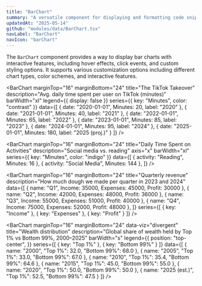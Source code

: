 ```yaml
---
title: "BarChart"
summary: "A versatile component for displaying and formatting code snippets with syntax highlighting, copy functionality, and interactive previews."
updatedAt: "2025-05-14"
github: "modules/data/BarChart.tsx"
navLabel: "BarChart"
navIcon: "barChart"
---
```


The `BarChart` component provides a way to display bar charts with interactive features, including hover effects, click events, and custom styling options. It supports various customization options including different chart types, color schemes, and interactive features.

<BarChart
  marginTop="16"
  marginBottom="24"
  title="The TikTok Takeover"
  description="Avg. daily time spent per user on TikTok (minutes)"
  barWidth="xl"
  legend={{
    display: false
  }}
  series={{
    key: "Minutes",
    color: "contrast"
  }}
  data={[
    { date: "2020-01-01", Minutes: 20, label: "2020" },
    { date: "2021-01-01", Minutes: 40, label: "2021" },
    { date: "2022-01-01", Minutes: 65, label: "2022" },
    { date: "2023-01-01", Minutes: 85, label: "2023" },
    { date: "2024-01-01", Minutes: 95, label: "2024" },
    { date: "2025-01-01", Minutes: 180, label: "2025 (proj.)" }
  ]}
/>

<BarChart
  marginTop="16"
  marginBottom="24"
  title="Daily Time Spent on Activities"
  description="Social media vs. reading"
  axis="x"
  barWidth="xl"
  series={{
    key: "Minutes",
    color: "indigo"
  }}
  data={[
    { activity: "Reading", Minutes: 16 },
    { activity: "Social Media", Minutes: 144 },
  ]}
/>

<BarChart
  marginTop="16"
  marginBottom="24"
  title="Quarterly revenue"
  description="How much dough we made per quarter in 2023 and 2024"
    data={[
      { name: "Q1", Income: 35000, Expenses: 45000, Profit: 30000 },
      { name: "Q2", Income: 42000, Expenses: 48000, Profit: 36000 },
      { name: "Q3", Income: 55000, Expenses: 51000, Profit: 40000 },
      { name: "Q4", Income: 75000, Expenses: 52000, Profit: 48000 },
    ]}
    series={[
      { key: "Income" },
      { key: "Expenses" },
      { key: "Profit" }
    ]}
/>

<BarChart
  marginTop="16"
  marginBottom="24"
  data-viz="divergent"
  title="Wealth distribution"
  description="Global share of wealth held by Top 1% vs Bottom 99%, 2000–2025"
  barWidth="s"
  legend={{
    position: "top-center",
  }}
  series={[
    { key: "Top 1%" },
    { key: "Bottom 99%" }
  ]}
  data={[
    { name: "2000", "Top 1%": 32.0, "Bottom 99%": 68.0 },
    { name: "2005", "Top 1%": 33.0, "Bottom 99%": 67.0 },
    { name: "2010", "Top 1%": 35.4, "Bottom 99%": 64.6 },
    { name: "2015", "Top 1%": 45.0, "Bottom 99%": 55.0 },
    { name: "2020", "Top 1%": 50.0, "Bottom 99%": 50.0 },
    { name: "2025 (est.)", "Top 1%": 52.5, "Bottom 99%": 47.5 }
  ]}
/>